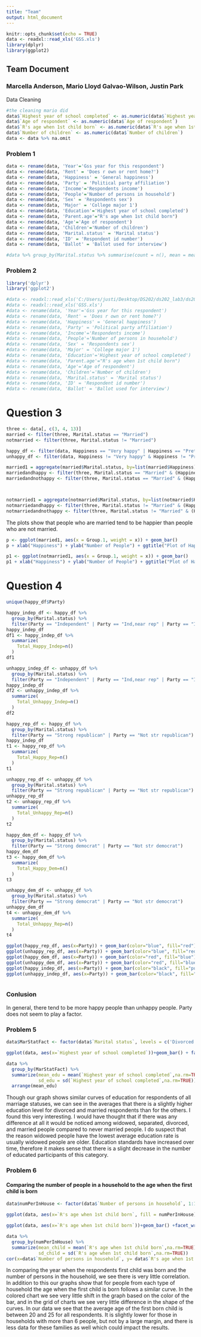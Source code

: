 ```yaml
---
title: "Team"
output: html_document
---
```


```r
knitr::opts_chunk$set(echo = TRUE)
data <- readxl::read_xls('GSS.xls')
library(dplyr)
library(ggplot2)
```

## Team Document
### Marcella Anderson, Mario Lloyd Galvao-Wilson, Justin Park

Data Cleaning
```r
#the cleaning mario did
data$`Highest year of school completed` <- as.numeric(data$`Highest year of school completed`)
data$`Age of respondent` <- as.numeric(data$`Age of respondent`)
data$`R's age when 1st child born` <- as.numeric(data$`R's age when 1st child born`)
data$`Number of children` <- as.numeric(data$`Number of children`)
data <- data %>% na.omit
```

### Problem 1
```r
data <- rename(data, 'Year'='Gss year for this respondent')
data <- rename(data, 'Rent' = 'Does r own or rent home?')
data <- rename(data, 'Happiness' = 'General happiness')
data <- rename(data, 'Party' = 'Political party affiliation')
data <- rename(data, 'Income'='Respondents income')
data <- rename(data, 'People'='Number of persons in household')
data <- rename(data, 'Sex' = 'Respondents sex')
data <- rename(data, 'Major' = 'College major 1')
data <- rename(data, 'Education'='Highest year of school completed')
data <- rename(data, 'Parent.age'="R's age when 1st child born")
data <- rename(data, 'Age'='Age of respondent')
data <- rename(data, 'Children'='Number of children')
data <- rename(data, 'Marital.status' = 'Marital status')
data <- rename(data, 'ID' = 'Respondent id number')
data <- rename(data, 'Ballot' = 'Ballot used for interview')

#data %>% group_by(Marital.status %>% summarise(count = n(), mean = mean(Education)), )

```


### Problem 2



```R
library('dplyr')
library('ggplot2')
```

```R
#data <- readxl::read_xls('C:/Users/justi/Desktop/DS202/ds202_lab3/ds202_lab3/GSS.xls')
#data <- readxl::read_xls('GSS.xls')
#data <- rename(data, 'Year'='Gss year for this respondent')
#data <- rename(data, 'Rent' = 'Does r own or rent home?')
#data <- rename(data, 'Happiness' = 'General happiness')
#data <- rename(data, 'Party' = 'Political party affiliation')
#data <- rename(data, 'Income'='Respondents income')
#data <- rename(data, 'People'='Number of persons in household')
#data <- rename(data, 'Sex' = 'Respondents sex')
#data <- rename(data, 'Major' = 'College major 1')
#data <- rename(data, 'Education'='Highest year of school completed')
#data <- rename(data, 'Parent.age'="R's age when 1st child born")
#data <- rename(data, 'Age'='Age of respondent')
#data <- rename(data, 'Children'='Number of children')
#data <- rename(data, 'Marital.status' = 'Marital status')
#data <- rename(data, 'ID' = 'Respondent id number')
#data <- rename(data, 'Ballot' = 'Ballot used for interview')
```

<h1>Question 3</h1>

```r
three <- data[, c(3, 4, 13)]
married <- filter(three, Marital.status == "Married")
notmarried <- filter(three, Marital.status != "Married")

happy_df <- filter(data, Happiness == "Very happy" | Happiness == "Pretty happy")
unhappy_df <- filter(data, Happiness != "Very happy" & Happiness != "Pretty happy")
```

```R
married1 = aggregate(married$Marital.status, by=list(married$Happiness), FUN=length)
marriedandhappy <- filter(three, Marital.status == "Married" & (Happiness == "Very happy" | Happiness == "Pretty happy"))
marriedandnothappy <- filter(three, Marital.status == "Married" & (Happiness != "Very happy" & Happiness != "Pretty happy"))



notmarried1 = aggregate(notmarried$Marital.status, by=list(notmarried$Happiness), FUN=length)
notmarriedandhappy <- filter(three, Marital.status != "Married" & (Happiness == "Very happy" | Happiness == "Pretty happy"))
notmarriedandnothappy <- filter(three, Marital.status != "Married" & (Happiness != "Very happy" & Happiness != "Pretty happy"))
```

The plots show that people who are married tend to be happier than people who are not married.


```R
p <- ggplot(married1, aes(x = Group.1, weight = x)) + geom_bar()
p + xlab("Happiness") + ylab("Number of People") + ggtitle("Plot of Happiness for Married People")
```
```R
p1 <- ggplot(notmarried1, aes(x = Group.1, weight = x)) + geom_bar()
p1 + xlab("Happiness") + ylab("Number of People") + ggtitle("Plot of Happiness for Non - Married People")
```
<h1>Question 4</h1>

```R

unique(happy_df$Party)

happy_indep_df <- happy_df %>%
  group_by(Marital.status) %>%
  filter(Party == "Independent" | Party == "Ind,near rep" | Party == "Ind,near dem")
happy_indep_df
df1 <- happy_indep_df %>%
  summarize(
    Total_Happy_Indep=n()
  )
df1

unhappy_indep_df <- unhappy_df %>%
  group_by(Marital.status) %>%
  filter(Party == "Independent" | Party == "Ind,near rep" | Party == "Ind,near dem")
happy_indep_df
df2 <- unhappy_indep_df %>%
  summarize(
    Total_Unhappy_Indep=n()
  )
df2

happy_rep_df <- happy_df %>%
  group_by(Marital.status) %>%
  filter(Party == "Strong republican" | Party == "Not str republican")
happy_indep_df
t1 <- happy_rep_df %>%
  summarize(
    Total_Happy_Rep=n()
  )
t1

unhappy_rep_df <- unhappy_df %>%
  group_by(Marital.status) %>%
  filter(Party == "Strong republican" | Party == "Not str republican")
unhappy_rep_df
t2 <- unhappy_rep_df %>%
  summarize(
    Total_Unhappy_Rep=n()
  )
t2

happy_dem_df <- happy_df %>%
  group_by(Marital.status) %>%
  filter(Party == "Strong democrat" | Party == "Not str democrat")
happy_dem_df
t3 <- happy_dem_df %>%
  summarize(
    Total_Happy_Dem=n()
  )
t3

unhappy_dem_df <- unhappy_df %>%
  group_by(Marital.status) %>%
  filter(Party == "Strong democrat" | Party == "Not str democrat")
unhappy_dem_df
t4 <- unhappy_dem_df %>%
  summarize(
    Total_Unhappy_Rep=n()
  )
t4

ggplot(happy_rep_df, aes(x=Party)) + geom_bar(color="blue", fill="red")
ggplot(unhappy_rep_df, aes(x=Party)) + geom_bar(color="blue", fill="red")
ggplot(happy_dem_df, aes(x=Party)) + geom_bar(color="red", fill="blue")
ggplot(unhappy_dem_df, aes(x=Party)) + geom_bar(color="red", fill="blue")
ggplot(happy_indep_df, aes(x=Party)) + geom_bar(color="black", fill="purple")
ggplot(unhappy_indep_df, aes(x=Party)) + geom_bar(color="black", fill="purple")



```

<h3>Conlusion</h3>
<p>
In general, there tend to be more happy people than unhappy people. Party does not seem to play a factor.




### Problem 5
```r

data$MarStatFact <- factor(data$`Marital status`, levels = c('Divorced','Married','Widowed','Never married','Separated', 'No answer'))

ggplot(data, aes(x=`Highest year of school completed`))+geom_bar() + facet_wrap(~ MarStatFact )

data %>% 
  group_by(MarStatFact) %>%
  summarize(mean_edu = mean(`Highest year of school completed`,na.rm=TRUE),
            sd_edu = sd(`Highest year of school completed`,na.rm=TRUE)) %>%
  arrange(mean_edu)
```

Though our graph shows similar curves of education for respondents of all marriage statuses, we can see in the averages that there is a slightly higher education level for divorced and married respondents than for the others. I found this very interesting. I would have thought that if there was any difference at all it would be noticed among widowed, separated, divorced, and married people compared to never married people. I do suspect that the reason widowed people have the lowest average education rate is usually widowed people are older. Education standards have increased over time, therefore it makes sense that there is a slight decrease in the number of educated participants of this category. 

### Problem 6

#### Comparing the number of people in a household to the age when the first child is born
```r

data$numPerInHouse <- factor(data$`Number of persons in household`, 1:12 )

ggplot(data, aes(x=`R's age when 1st child born`, fill = numPerInHouse))+geom_bar(color = 'black')+xlab("Age when First Child was Born")+ylab("count")+labs(fill = "Number of People in Household")+ggtitle("Age when First Child is Born by Number of People in Household")

ggplot(data, aes(x=`R's age when 1st child born`))+geom_bar() +facet_wrap(~ `Number of persons in household`, scales = 'free_y')+ggtitle("Age when First Child was Born Separated by Number of People in Household")

data %>%
  group_by(numPerInHouse) %>%
  summarize(mean_child = mean(`R's age when 1st child born`,na.rm=TRUE),
            sd_child = sd(`R's age when 1st child born`,na.rm=TRUE))
cor(x=data$`Number of persons in household`, y= data$`R's age when 1st child born`)
```
In comparing the year when the respondents first child was born and the number of persons in the household, we see there is very little correlation. In addition to this our graphs show that for people from each type of household the age when the first child is born follows a similar curve. In the colored chart we see very little shift in the graph based on the color of the bar, and in the grid of charts we see very little difference in the shape of the curves. In our data we see that the average age of the first born child is between 20 and 25 for all respondents. It is slightly lower for those in households with more than 6 people, but not by a large margin, and there is less data for these families as well which could impact the results. 





